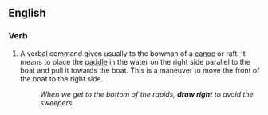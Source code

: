 ==English==

===Verb===
{{infl|en|verb|head=to [[draw]] [[right]]}}

# A verbal command given usually to the bowman of a [[canoe]] or raft.  It means to place the [[paddle]] in the water on the right side parallel to the boat and pull it towards the boat.  This is a maneuver to move the front of the boat to the right side.
#: ''When we get to the bottom of the rapids, '''draw right''' to avoid the sweepers.''